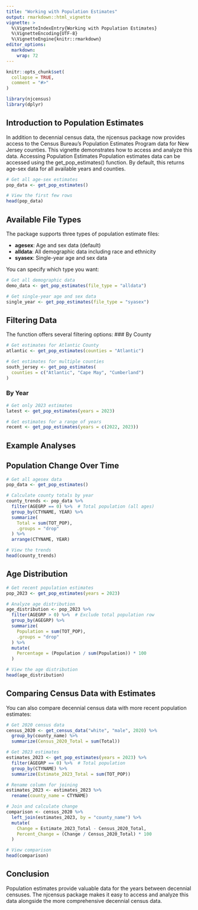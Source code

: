 ```yaml
---
title: "Working with Population Estimates"
output: rmarkdown::html_vignette
vignette: >
  %\VignetteIndexEntry{Working with Population Estimates}
  %\VignetteEncoding{UTF-8}
  %\VignetteEngine{knitr::rmarkdown}
editor_options: 
  markdown: 
    wrap: 72
---
```


```r
knitr::opts_chunk$set(
  collapse = TRUE,
  comment = "#>"
)
```

```r
library(njcensus)
library(dplyr)
```

## Introduction to Population Estimates

In addition to decennial census data, the njcensus package now provides access to the Census Bureau's Population Estimates Program data for New Jersey counties. This vignette demonstrates how to access and analyze this data. Accessing Population Estimates Population estimates data can be accessed using the get_pop_estimates() function. By default, this returns age-sex data for all available years and counties.

```r
# Get all age-sex estimates
pop_data <- get_pop_estimates()

# View the first few rows
head(pop_data)
```

## Available File Types

The package supports three types of population estimate files:

-   **agesex**: Age and sex data (default)
-   **alldata**: All demographic data including race and ethnicity
-   **syasex**: Single-year age and sex data

You can specify which type you want:

```r
# Get all demographic data
demo_data <- get_pop_estimates(file_type = "alldata")

# Get single-year age and sex data
single_year <- get_pop_estimates(file_type = "syasex")
```

## Filtering Data

The function offers several filtering options: 
### By County

```r
# Get estimates for Atlantic County
atlantic <- get_pop_estimates(counties = "Atlantic")

# Get estimates for multiple counties
south_jersey <- get_pop_estimates(
  counties = c("Atlantic", "Cape May", "Cumberland")
)
```

### By Year

```r
# Get only 2023 estimates
latest <- get_pop_estimates(years = 2023)

# Get estimates for a range of years
recent <- get_pop_estimates(years = c(2022, 2023))
```

## Example Analyses 

## Population Change Over Time

```r
# Get all agesex data
pop_data <- get_pop_estimates()

# Calculate county totals by year
county_trends <- pop_data %>%
  filter(AGEGRP == 0) %>%  # Total population (all ages)
  group_by(CTYNAME, YEAR) %>%
  summarize(
    Total = sum(TOT_POP),
    .groups = "drop"
  ) %>%
  arrange(CTYNAME, YEAR)

# View the trends
head(county_trends)
```

## Age Distribution

```r
# Get recent population estimates
pop_2023 <- get_pop_estimates(years = 2023)

# Analyze age distribution
age_distribution <- pop_2023 %>%
  filter(AGEGRP > 0) %>%  # Exclude total population row
  group_by(AGEGRP) %>%
  summarize(
    Population = sum(TOT_POP),
    .groups = "drop"
  ) %>%
  mutate(
    Percentage = (Population / sum(Population)) * 100
  )

# View the age distribution
head(age_distribution)
```

## Comparing Census Data with Estimates 

You can also compare decennial census data with more recent population estimates:

```r
# Get 2020 census data
census_2020 <- get_census_data("white", "male", 2020) %>%
  group_by(county_name) %>%
  summarize(Census_2020_Total = sum(Total))

# Get 2023 estimates
estimates_2023 <- get_pop_estimates(years = 2023) %>%
  filter(AGEGRP == 0) %>%  # Total population
  group_by(CTYNAME) %>%
  summarize(Estimate_2023_Total = sum(TOT_POP))

# Rename column for joining
estimates_2023 <- estimates_2023 %>%
  rename(county_name = CTYNAME)

# Join and calculate change
comparison <- census_2020 %>%
  left_join(estimates_2023, by = "county_name") %>%
  mutate(
    Change = Estimate_2023_Total - Census_2020_Total,
    Percent_Change = (Change / Census_2020_Total) * 100
  )

# View comparison
head(comparison)
```

## Conclusion 
Population estimates provide valuable data for the years between decennial censuses. The njcensus package makes it easy to access
and analyze this data alongside the more comprehensive decennial census
data.
